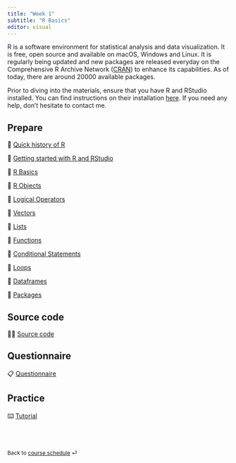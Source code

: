 ```yaml
---
title: "Week 1"
subtitle: "R Basics"
editor: visual
---
```


R is a software environment for statistical analysis and data visualization. It
is free, open source and available on macOS, Windows and Linux. It is regularly
being updated and new packages are released everyday on the Comprehensive R
Archive Network
([CRAN](https://cloud.r-project.org/web/packages/available_packages_by_date.html))
to enhance its capabilities. As of today, there are around $20000$ available
packages.

Prior to diving into the materials, ensure that you have R and RStudio installed. You can find instructions on their installation [here](/information/faq.qmd). If you need any help, don't hesitate to contact me.


## Prepare

📖 [Quick history of R](/contents/week-1/00_History_of_R.qmd)

📖 [Getting started with R and RStudio](/contents/week-1/01_Getting_Started.qmd)

📖 [R Basics](/contents/week-1/01_R_Basics.qmd)

📖 [R Objects](/contents/week-1/02_R_Objects.qmd)

📖 [Logical Operators](/contents/week-1/03_Logical_Ops.qmd)

📖 [Vectors](/contents/week-1/04_Vectors.qmd)

📖 [Lists](/contents/week-1/05_Lists.qmd)

📖 [Functions](/contents/week-1/06_Functions.qmd)

📖 [Conditional Statements](/contents/week-1/07_If_Else.qmd)

📖 [Loops](/contents/week-1/08_Loops.qmd)

📖 [Dataframes](/contents/week-1/09_Dataframes.qmd)

📖 [Packages](/contents/week-1/10_Packages.qmd)

## Source code

🧑‍💻 [Source code](/contents/week-1/source/all_code_chunks.R)

## Questionnaire

📋 [Questionnaire](/questionnaire/qcm-week-1.qmd)

## Practice

⌨️ [Tutorial](/labs/lab-week-1.qmd)

<br><br>

::: {style="font-size: 0.875em;"}
Back to [course schedule](/ "Course schedule") ⏎
:::